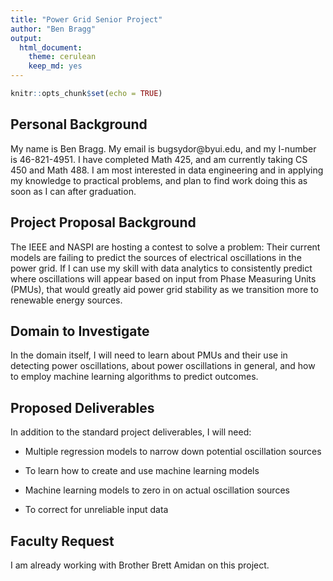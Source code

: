 ```yaml
---
title: "Power Grid Senior Project"
author: "Ben Bragg"
output: 
  html_document: 
    theme: cerulean
    keep_md: yes
---
```


```r
knitr::opts_chunk$set(echo = TRUE)
```

## Personal Background

My name is Ben Bragg. My email is bugsydor@byui.edu, and my I-number is 46-821-4951. I have completed Math 425, and am currently taking CS 450 and Math 488. I am most interested in data engineering and in applying my knowledge to practical problems, and plan to find work doing this as soon as I can after graduation.

## Project Proposal Background

The IEEE and NASPI are hosting a contest to solve a problem: Their current models are failing to predict the sources of electrical oscillations in the power grid. If I can use my skill with data analytics to consistently predict where oscillations will appear based on input from Phase Measuring Units (PMUs), that would greatly aid power grid stability as we transition more to renewable energy sources.

## Domain to Investigate

In the domain itself, I will need to learn about PMUs and their use in detecting power oscillations, about power oscillations in general, and how to employ machine learning algorithms to predict outcomes.

## Proposed Deliverables

In addition to the standard project deliverables, I will need: 

* Multiple regression models to narrow down potential oscillation sources

* To learn how to create and use machine learning models

* Machine learning models to zero in on actual oscillation sources

* To correct for unreliable input data

## Faculty Request

I am already working with Brother Brett Amidan on this project.